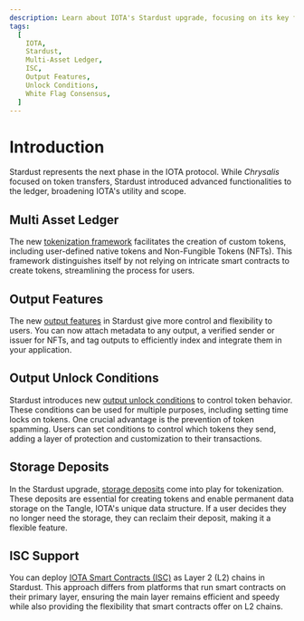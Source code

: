 ```yaml
---
description: Learn about IOTA's Stardust upgrade, focusing on its key features and enhancements.
tags:
  [
    IOTA,
    Stardust,
    Multi-Asset Ledger,
    ISC,
    Output Features,
    Unlock Conditions,
    White Flag Consensus,
  ]
---
```


# Introduction

Stardust represents the next phase in the IOTA protocol.
While _Chrysalis_ focused on token transfers, Stardust introduced
advanced functionalities to the ledger, broadening IOTA's utility and scope.

## Multi Asset Ledger

The new [tokenization framework](core-concepts/multi-asset-ledger.md) facilitates the creation of custom tokens,
including user-defined native tokens and Non-Fungible Tokens (NFTs).
This framework distinguishes itself by not relying on intricate smart contracts to create tokens,
streamlining the process for users.

## Output Features

The new [output features](core-concepts/output-features.md) in Stardust give more control and flexibility to users.
You can now attach metadata to any output,
a verified sender or issuer for NFTs, and tag outputs to efficiently index and integrate them in your application.

## Output Unlock Conditions

Stardust introduces new [output unlock conditions](core-concepts/output-unlock-conditions.md) to control token behavior.
These conditions can be used for multiple purposes, including setting time locks on tokens.
One crucial advantage is the prevention of token spamming.
Users can set conditions to control which tokens they send,
adding a layer of protection and customization to their transactions.

## Storage Deposits

In the Stardust upgrade, [storage deposits](core-concepts/storage-deposit.md) come into play for tokenization.
These deposits are essential for creating tokens and enable permanent data storage on the Tangle,
IOTA's unique data structure.
If a user decides they no longer need the storage, they can reclaim their deposit, making it a flexible feature.

## ISC Support

You can deploy [IOTA Smart Contracts (ISC)](../../smart-contracts/introduction.md) as Layer 2 (L2) chains
in Stardust.
This approach differs from platforms that run smart contracts on their primary layer,
ensuring the main layer remains efficient and speedy while also providing the flexibility that smart contracts offer on
L2 chains.
